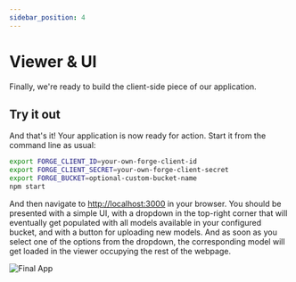 ```yaml
---
sidebar_position: 4
---
```


# Viewer & UI


Finally, we're ready to build the client-side piece of our application.

<ViewerPartial assetsFolder="public" />

## Try it out

And that's it! Your application is now ready for action. Start it from the command line as usual:

```bash
export FORGE_CLIENT_ID=your-own-forge-client-id
export FORGE_CLIENT_SECRET=your-own-forge-client-secret
export FORGE_BUCKET=optional-custom-bucket-name
npm start
```

And then navigate to [http://localhost:3000](http://localhost:3000) in your browser. You should be
presented with a simple UI, with a dropdown in the top-right corner that will eventually get populated
with all models available in your configured bucket, and with a button for uploading new models.
And as soon as you select one of the options from the dropdown, the corresponding model will get loaded
in the viewer occupying the rest of the webpage.

![Final App](./final-app.png)

